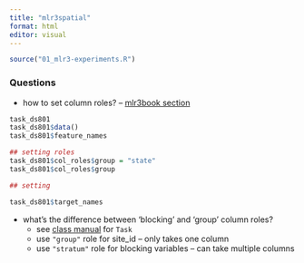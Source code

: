 ```yaml
---
title: "mlr3spatial"
format: html
editor: visual
---
```


```r
source("01_mlr3-experiments.R")
```

### Questions

-   how to set column roles? -- [mlr3book section](https://mlr3book.mlr-org.com/basics.html#tasks-roles)

```r
task_ds801
task_ds801$data()
task_ds801$feature_names

## setting roles
task_ds801$col_roles$group = "state"
task_ds801$col_roles$group

## setting 

task_ds801$target_names
```

-   what's the difference between 'blocking' and 'group' column roles?
    -   see [class manual](https://mlr3.mlr-org.com/reference/Task.html) for `Task`
    -   use `"group"` role for site_id -- only takes one column
    -   use `"stratum"` role for blocking variables -- can take multiple columns

